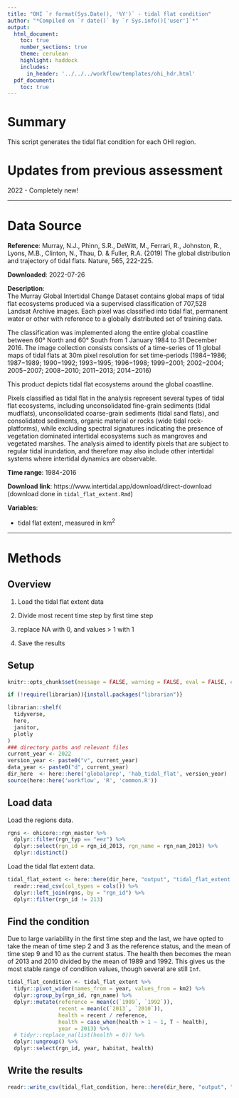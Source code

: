 ```yaml
---
title: "OHI `r format(Sys.Date(), '%Y')` - tidal flat condition"
author: "*Compiled on `r date()` by `r Sys.info()['user']`*"
output: 
  html_document:
    toc: true
    number_sections: true
    theme: cerulean
    highlight: haddock
    includes: 
      in_header: '../../../workflow/templates/ohi_hdr.html'
  pdf_document:
    toc: true
---
```


# Summary

This script generates the tidal flat condition for each OHI region. 


# Updates from previous assessment

2022 - Completely new!

***
# Data Source 

**Reference**: Murray, N.J., Phinn, S.R., DeWitt, M., Ferrari, R., Johnston, R., Lyons, M.B., Clinton, N., Thau, D. & Fuller, R.A. (2019) The global distribution and trajectory of tidal flats. Nature, 565, 222-225.

**Downloaded**: 2022-07-26

**Description**:  
The Murray Global Intertidal Change Dataset contains global maps of tidal flat ecosystems produced via a supervised classification of 707,528 Landsat Archive images. Each pixel was classified into tidal flat, permanent water or other with reference to a globally distributed set of training data.

The classification was implemented along the entire global coastline between 60° North and 60° South from 1 January 1984 to 31 December 2016. The image collection consists consists of a time-series of 11 global maps of tidal flats at 30m pixel resolution for set time-periods (1984−1986; 1987−1989; 1990−1992; 1993−1995; 1996−1998; 1999−2001; 2002−2004; 2005−2007; 2008−2010; 2011−2013; 2014−2016)

This product depicts tidal flat ecosystems around the global coastline.

Pixels classified as tidal flat in the analysis represent several types of tidal flat ecosystems, including unconsolidated fine-grain sediments (tidal mudflats), unconsolidated coarse-grain sediments (tidal sand flats), and consolidated sediments, organic material or rocks (wide tidal rock-platforms), while excluding spectral signatures indicating the presence of vegetation dominated intertidal ecosystems such as mangroves and vegetated marshes. The analysis aimed to identify pixels that are subject to regular tidal inundation, and therefore may also include other intertidal systems where intertidal dynamics are observable.

**Time range**: 1984-2016

**Download link**: https://www.intertidal.app/download/direct-download (download done in `tidal_flat_extent.Rmd`)

**Variables**:

- tidal flat extent, measured in km$^2$

***

# Methods

## Overview

1. Load the tidal flat extent data

2. Divide most recent time step by first time step

3. replace NA with 0, and values > 1 with 1

4. Save the results

## Setup

``` r
knitr::opts_chunk$set(message = FALSE, warning = FALSE, eval = FALSE, echo = TRUE)

if (!require(librarian)){install.packages("librarian")}

librarian::shelf(
  tidyverse,
  here,
  janitor,
  plotly
) 
### directory paths and relevant files
current_year <- 2022
version_year <- paste0("v", current_year)
data_year <- paste0("d", current_year)
dir_here  <- here::here('globalprep', 'hab_tidal_flat', version_year)
source(here::here('workflow', 'R', 'common.R'))
```

## Load data

Load the regions data.

```r
rgns <- ohicore::rgn_master %>% 
  dplyr::filter(rgn_typ == "eez") %>% 
  dplyr::select(rgn_id = rgn_id_2013, rgn_name = rgn_nam_2013) %>% 
  dplyr::distinct() 
```

Load the tidal flat extent data.

```r
tidal_flat_extent <- here::here(dir_here, "output", "tidal_flat_extent.csv") %>%
  readr::read_csv(col_types = cols()) %>% 
  dplyr::left_join(rgns, by = "rgn_id") %>% 
  dplyr::filter(rgn_id != 213)
```

## Find the condition

Due to large variability in the first time step and the last, we have opted to take the mean of time step 2 and 3 as the reference status, and the mean of time step 9 and 10 as the current status. The health then becomes the mean of 2013 and 2010 divided by the mean of 1989 and 1992. This gives us the most stable range of condition values, though several are still `Inf`. 

```r
tidal_flat_condition <- tidal_flat_extent %>% 
  tidyr::pivot_wider(names_from = year, values_from = km2) %>%
  dplyr::group_by(rgn_id, rgn_name) %>% 
  dplyr::mutate(reference = mean(c(`1989`, `1992`)),
                recent = mean(c(`2013`, `2010`)),
                health = recent / reference,
                health = case_when(health > 1 ~ 1, T ~ health),
                year = 2013) %>% 
  # tidyr::replace_na(list(health = 0)) %>% 
  dplyr::ungroup() %>% 
  dplyr::select(rgn_id, year, habitat, health) 
```

## Write the results

```r
readr::write_csv(tidal_flat_condition, here::here(dir_here, "output", "tidal_flat_health.csv"))
```



